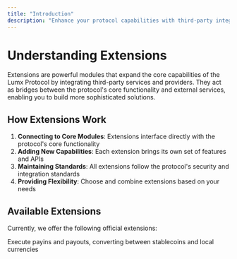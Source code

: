 ```yaml
---
title: "Introduction"
description: "Enhance your protocol capabilities with third-party integrations"
---
```


# Understanding Extensions

Extensions are powerful modules that expand the core capabilities of the Lumx Protocol by integrating third-party services and providers. They act as bridges between the protocol's core functionality and external services, enabling you to build more sophisticated solutions.

## How Extensions Work

1. **Connecting to Core Modules**: Extensions interface directly with the protocol's core functionality
2. **Adding New Capabilities**: Each extension brings its own set of features and APIs
3. **Maintaining Standards**: All extensions follow the protocol's security and integration standards
4. **Providing Flexibility**: Choose and combine extensions based on your needs

## Available Extensions

Currently, we offer the following official extensions:

<CardGroup cols={2}>
  <Card title="Payments Extension" href="/extensions/payments">
    Execute payins and payouts, converting between stablecoins and local
    currencies
  </Card>
</CardGroup>
